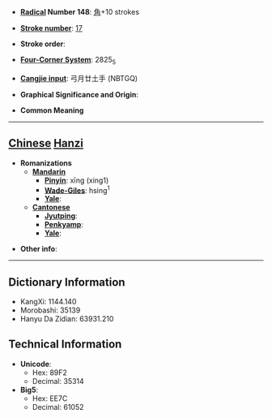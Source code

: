 * '''[[Wiktionary:Chinese radical index| Radical]] Number 148''': [[Wiktionary:Chinese radical index 角|角]]+10 strokes

* '''[[Wiktionary:Chinese total strokes index|Stroke number]]''': [[Wiktionary:Chinese total strokes index 17|17]]

* '''Stroke order''': 

* '''[[Wiktionary:Chinese four corner index|Four-Corner System]]''': 2825<sub>5</sub>

* '''[[Wiktionary:Chinese Cangjie index|Cangjie input]]''': 弓月廿土手 (NBTGQ)

* '''Graphical Significance and Origin''': 

* '''Common Meaning'''

----

== [[Chinese]] [[Hanzi]] ==

* '''Romanizations'''
** '''[[Mandarin]]'''
*** '''[[Pinyin]]''': xīng (xing1)
*** '''[[Wade-Giles]]''': hsing<sup>1</sup>
*** '''[[Yale]]''': 
** '''[[Cantonese]]'''
*** '''[[Jyutping]]''':
*** '''[[Penkyamp]]''': 
*** '''[[Yale]]''': 

* '''Other info''': 

----

== Dictionary Information ==

* KangXi: 1144.140
* Morobashi: 35139
* Hanyu Da Zidian: 63931.210

== Technical Information ==

* '''Unicode''':
** Hex: 89F2
** Decimal: 35314
* '''Big5''':
** Hex: EE7C
** Decimal: 61052